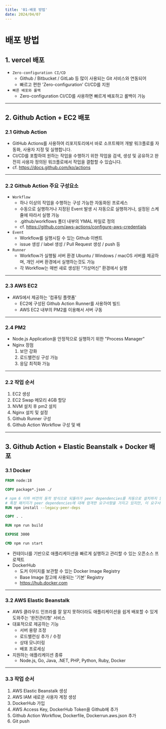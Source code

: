 ```yaml
---
title: '01-배포 방법'
date: 2024/04/07
---
```


# 배포 방법

## 1. vercel 배포

- `Zero-configuration CI/CD`
  - Github / Bitbucket / GitLab 등 많이 사용되는 Git 서비스와 연동되어
  - 빠르고 편한 'Zero-configuration' CI/CD를 지원
- `빠른 배포와 롤백`
  - Zero-configuration CI/CD를 사용하면 빠르게 배포하고 롤백이 가능

---

## 2. Github Action + EC2 배포

### 2.1 Github Action

- GitHub Actions를 사용하여 리포지토리에서 바로 소프트웨어 개발 워크플로를 자동화, 사용자 지정 및 실행합니다.
- CI/CD를 포함하여 원하는 작업을 수행하기 위한 작업을 검색, 생성 및 공유하고 완전히 사용자 정의된 워크플로에서 작업을 결합할 수 있습니다.
- cf. https://docs.github.com/ko/actions

---

### 2.2 Github Action 주요 구성요소

- `Workflow`
  - 하나 이상의 작업을 수행하는 구성 가능한 자동화된 프로세스
  - 수동으로 실행하거나 지정된 Event 발생 시 자동으로 실행하거나, 설정된 스케쥴에 따라서 실행 가능
  - .github/workflows 폴더 내부의 YMAL 파일로 정의
  - cf. https://github.com/aws-actions/configure-aws-credentials
- `Event`
  - Workflow를 실행시킬 수 있는 Github 이벤트
  - issue 생성 / label 생성 / Pull Request 생성 / push 등
- `Runner`
  - Workflow가 실행될 서버 환경 Ubuntu / Windows / macOS 서버를 제공하며, 개인 서버 환경에서 실행하는것도 가능
  - 각 Workflow는 매번 새로 생성된 “가상머신” 환경에서 실행

---

### 2.3 AWS EC2

- AWS에서 제공하는 '컴퓨팅 플랫폼'
  - EC2에 구성된 Github Action Runner를 사용하여 빌드
  - AWS EC2 내부의 PM2를 이용해서 서버 구동

---

### 2.4 PM2

- Node.js Application을 안정적으로 실행하기 위한 "Process Manager"
- Nginx 장점
  1. 보안 강화
  2. 로드밸런싱 구성 가능
  3. 응답 최적화 가능

---

### 2.2 작업 순서

1. EC2 생성
2. EC2 Swap 메모리 4GB 할당
3. NVM 설치 후 pm2 설치
4. Nginx 설치 및 설정
5. Github Runner 구성
6. Github Action Workflow 구성 및 배

---

## 3. Github Action + Elastic Beanstalk + Docker 배포

### 3.1 Docker

```dockerfile
FROM node:18

COPY package*.json ./

# npm 6 이하 버전의 동작 방식으로 되돌아가 peer dependencies를 자동으로 설치하지 않도록 설정
# 특정 패키지가 peer dependencies에 대해 엄격한 요구사항을 가지고 있지만, 이 요구사항이 프로젝트의 다른 부분과 충돌할 때 유용
RUN npm install --legacy-peer-deps

COPY . .

RUN npm run build

EXPOSE 3000

CMD npm run start
```

- 컨테이너를 기반으로 애플리케이션을 빠르게 실행하고 관리할 수 있는 오픈소스 프로젝트
- DockerHub
  - 도커 이미지를 보관할 수 있는 Docker Image Registry
  - Base Image 참고에 사용되는 '기본' Registry
  - https://hub.docker.com

---

### 3.2 AWS Elastic Beanstalk

- AWS 클라우드 인프라를 잘 알지 못하더라도 애플리케이션을 쉽게 배포할 수 있게 도와주는 '완전관리형' 서비스
- 대표적으로 제공하는 기능
  - 서버 용량 조정
  - 로드밸런싱 추가 / 수정
  - 상태 모니터링
  - 배포 프로세싱
- 지원하는 애플리케이션 종류
  - Node.js, Go, Java, .NET, PHP, Python, Ruby, Docker

---

### 3.3 작업 순서

1. AWS Elastic Beanstalk 생성
2. AWS IAM 새로운 사용자 계정 생성
3. DockerHub 가입
4. AWS Access Key, DockerHub Token을 Github에 추가
5. Github Action Workflow, Dockerfile, Dockerrun.aws.json 추가
6. Git push
